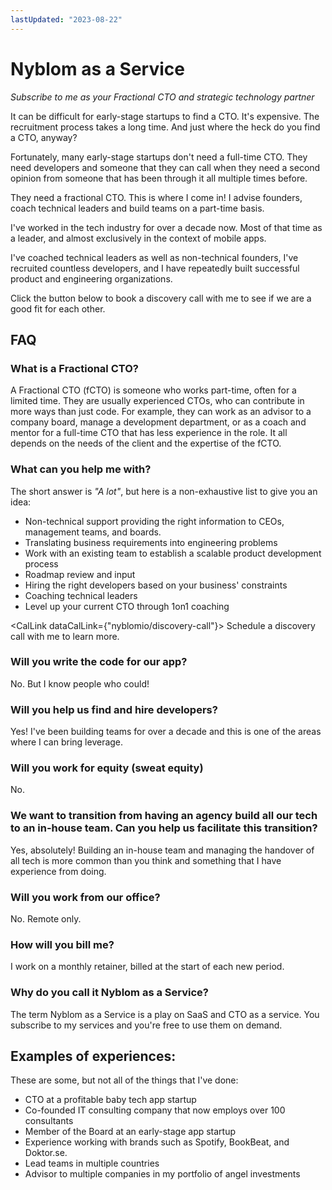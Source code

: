 ```yaml
---
lastUpdated: "2023-08-22"
---
```


# Nyblom as a Service

_Subscribe to me as your Fractional CTO and strategic technology partner_

It can be difficult for early-stage startups to find a CTO. It's expensive. The recruitment process takes a long time. And just where the heck do you find a CTO, anyway?

Fortunately, many early-stage startups don't need a full-time CTO. They need developers and someone that they can call when they need a second opinion from someone that has been through it all multiple times before.

They need a fractional CTO. This is where I come in! I advise founders, coach technical leaders and build teams on a part-time basis.

I've worked in the tech industry for over a decade now. Most of that time as a leader, and almost exclusively in the context of mobile apps. 

I've coached technical leaders as well as non-technical founders, I've recruited countless developers, and I have repeatedly built successful product and engineering organizations.

Click the button below to book a discovery call with me to see if we are a good fit for each other.

<BookingButton dataCalLink="nyblomio/discovery-call" />

## FAQ

### What is a Fractional CTO?

A Fractional CTO (fCTO) is someone who works part-time, often for a limited time. They are usually experienced CTOs, who can contribute in more ways than just code. For example, they can work as an advisor to a company board, manage a development department, or as a coach and mentor for a full-time CTO that has less experience in the role. It all depends on the needs of the client and the expertise of the fCTO.

### What can you help me with?

The short answer is _"A lot"_, but here is a non-exhaustive list to give you an idea:

- Non-technical support providing the right information to CEOs, management teams, and boards.
- Translating business requirements into engineering problems
- Work with an existing team to establish a scalable product development process
- Roadmap review and input
- Hiring the right developers based on your business' constraints
- Coaching technical leaders
- Level up your current CTO through 1on1 coaching

<CalLink dataCalLink={"nyblomio/discovery-call"}>
  Schedule a discovery call with me to learn more.
</CalLink>

### Will you write the code for our app?

No. But I know people who could!

### Will you help us find and hire developers?

Yes! I've been building teams for over a decade and this is one of the areas where I can bring leverage.

### Will you work for equity (sweat equity)

No.

### We want to transition from having an agency build all our tech to an in-house team. Can you help us facilitate this transition?

Yes, absolutely! Building an in-house team and managing the handover of all tech is more common than you think and something that I have experience from doing.

### Will you work from our office?

No. Remote only.

### How will you bill me?

I work on a monthly retainer, billed at the start of each new period.

### Why do you call it Nyblom as a Service?

The term Nyblom as a Service is a play on SaaS and CTO as a service. You subscribe to my services and you're free to use them on demand.

## Examples of experiences:

These are some, but not all of the things that I've done:

- CTO at a profitable baby tech app startup
- Co-founded IT consulting company that now employs over 100 consultants
- Member of the Board at an early-stage app startup
- Experience working with brands such as Spotify, BookBeat, and Doktor.se.
- Lead teams in multiple countries
- Advisor to multiple companies in my <Link href="/portfolio">portfolio</Link> of angel investments